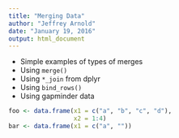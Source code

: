 ```yaml
---
title: "Merging Data"
author: "Jeffrey Arnold"
date: "January 19, 2016"
output: html_document
---
```


- Simple examples of types of merges
- Using `merge()`
- Using `*_join` from dplyr
- Using `bind_rows()`
- Using gapminder data

```r
foo <- data.frame(x1 = c("a", "b", "c", "d"),
                  x2 = 1:4)
bar <- data.frame(x1 = c("a", ""))

```

